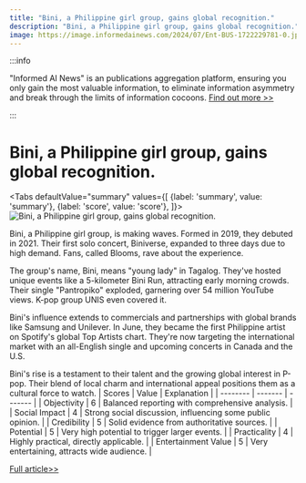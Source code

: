 ```yaml
---
title: "Bini, a Philippine girl group, gains global recognition."
description: "Bini, a Philippine girl group, gains global recognition."
image: https://image.informedainews.com/2024/07/Ent-BUS-1722229781-0.jpg
---
```



:::info

"Informed AI News" is an publications aggregation platform, ensuring you only gain the most valuable information, to eliminate information asymmetry and break through the limits of information cocoons.  [Find out more >>](/)

:::

# Bini, a Philippine girl group, gains global recognition.


<Tabs
	defaultValue="summary"
	values={[
	{label: 'summary', value: 'summary'},
	{label: 'score', value: 'score'},
]}>
<TabItem value="summary">
<img
  src="https://image.informedainews.com/2024/07/Ent-BUS-1722229781-0.jpg"
  alt="Bini, a Philippine girl group, gains global recognition."
/>



Bini, a Philippine girl group, is making waves. Formed in 2019, they debuted in 2021. Their first solo concert, Biniverse, expanded to three days due to high demand. Fans, called Blooms, rave about the experience.

The group's name, Bini, means "young lady" in Tagalog. They've hosted unique events like a 5-kilometer Bini Run, attracting early morning crowds. Their single "Pantropiko" exploded, garnering over 54 million YouTube views. K-pop group UNIS even covered it.

Bini's influence extends to commercials and partnerships with global brands like Samsung and Unilever. In June, they became the first Philippine artist on Spotify's global Top Artists chart. They're now targeting the international market with an all-English single and upcoming concerts in Canada and the U.S.

Bini's rise is a testament to their talent and the growing global interest in P-pop. Their blend of local charm and international appeal positions them as a cultural force to watch.
</TabItem>
<TabItem value="score">
	| Scores     | Value   | Explanation |
	| -------- | ------- | ------- |
	| Objectivity  | 6    | Balanced reporting with comprehensive analysis.    |
	| Social Impact | 4     | Strong social discussion, influencing some public opinion.    |
	| Credibility    | 5    | Solid evidence from authoritative sources.    |
	| Potential    | 5    | Very high potential to trigger larger events.    |
	| Practicality    | 4    | Highly practical, directly applicable.    |
	| Entertainment Value    | 5    | Very entertaining, attracts wide audience.    |
</TabItem>
</Tabs>

[Full article>>](https://asia.nikkei.com/Business/Media-Entertainment/Philippine-girl-group-Bini-bursts-onto-the-global-stage)
